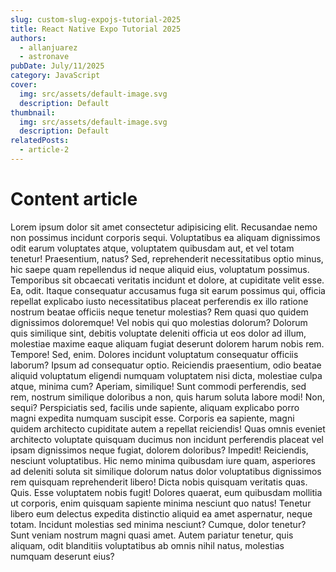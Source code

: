 ```yaml
---
slug: custom-slug-expojs-tutorial-2025
title: React Native Expo Tutorial 2025
authors:
  - allanjuarez
  - astronave
pubDate: July/11/2025
category: JavaScript
cover:
  img: src/assets/default-image.svg
  description: Default
thumbnail:
  img: src/assets/default-image.svg
  description: Default
relatedPosts:
  - article-2
---
```


# Content article

Lorem ipsum dolor sit amet consectetur adipisicing elit. Recusandae nemo non possimus incidunt corporis sequi. Voluptatibus ea aliquam dignissimos odit earum voluptates atque, voluptatem quibusdam aut, et vel totam tenetur!
Praesentium, natus? Sed, reprehenderit necessitatibus optio minus, hic saepe quam repellendus id neque aliquid eius, voluptatum possimus. Temporibus sit obcaecati veritatis incidunt et dolore, at cupiditate velit esse. Ea, odit.
Itaque consequatur accusamus fuga sit earum possimus qui, officia repellat explicabo iusto necessitatibus placeat perferendis ex illo ratione nostrum beatae officiis neque tenetur molestias? Rem quasi quo quidem dignissimos doloremque!
Vel nobis qui quo molestias dolorum? Dolorum quis similique sint, debitis voluptate deleniti officia ut eos dolor ad illum, molestiae maxime eaque aliquam fugiat deserunt dolorem harum nobis rem. Tempore!
Sed, enim. Dolores incidunt voluptatum consequatur officiis laborum? Ipsum ad consequatur optio. Reiciendis praesentium, odio beatae aliquid voluptatum eligendi numquam voluptatem nisi dicta, molestiae culpa atque, minima cum? Aperiam, similique!
Sunt commodi perferendis, sed rem, nostrum similique doloribus a non, quis harum soluta labore modi! Non, sequi? Perspiciatis sed, facilis unde sapiente, aliquam explicabo porro magni expedita numquam suscipit esse.
Corporis ea sapiente, magni quidem architecto cupiditate autem a repellat reiciendis! Quas omnis eveniet architecto voluptate quisquam ducimus non incidunt perferendis placeat vel ipsam dignissimos neque fugiat, dolorem doloribus? Impedit!
Reiciendis, nesciunt voluptatibus. Hic nemo minima quibusdam iure quam, asperiores ad deleniti soluta sit similique dolorum natus dolor voluptatibus dignissimos rem quisquam reprehenderit libero! Dicta nobis quisquam veritatis quas. Quis.
Esse voluptatem nobis fugit! Dolores quaerat, eum quibusdam mollitia ut corporis, enim quisquam sapiente minima nesciunt quo natus! Tenetur libero eum delectus expedita distinctio aliquid ea amet aspernatur, neque totam.
Incidunt molestias sed minima nesciunt? Cumque, dolor tenetur? Sunt veniam nostrum magni quasi amet. Autem pariatur tenetur, quis aliquam, odit blanditiis voluptatibus ab omnis nihil natus, molestias numquam deserunt eius?
